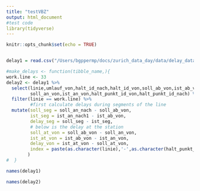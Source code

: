 ```yaml
---
title: "testVBZ"
output: html_document
#test code 
library(tidyverse)
---
```


```r
knitr::opts_chunk$set(echo = TRUE)
```


```r

```


```r
delay1 = read.csv("/Users/bgppermp/docs/zurich_data_day/data/delay_data/fahrzeitensollist2015092020150926.csv")
```

```r
#make_delays <- function(tibble_name,){
work.line <- 33
delay2 <- delay1 %>% 
  select(linie,umlauf_von,halt_id_nach,halt_id_von,soll_ab_von,ist_ab_von,soll_an_nach,ist_an_nach1,
         soll_an_von,ist_an_von,halt_punkt_id_von,halt_punkt_id_nach) %>% 
  filter(linie == work.line) %>%
         #first calculate delays during segments of the line
  mutate(soll_seg = soll_an_nach - soll_ab_von,
         ist_seg = ist_an_nach1 - ist_ab_von,
         delay_seg = soll_seg - ist_seg,
         # below is the delay at the station
         soll_at_von = soll_ab_von - soll_an_von,
         ist_at_von = ist_ab_von - ist_an_von,
         delay_von = ist_at_von - soll_at_von,
         index = paste(as.character(linie),'-',as.character(halt_punkt_id_von),'-',as.character(halt_punkt_id_nach))
        )
#  }
```

```r
names(delay1)
```
```r
names(delay2)
```
```r

```


















